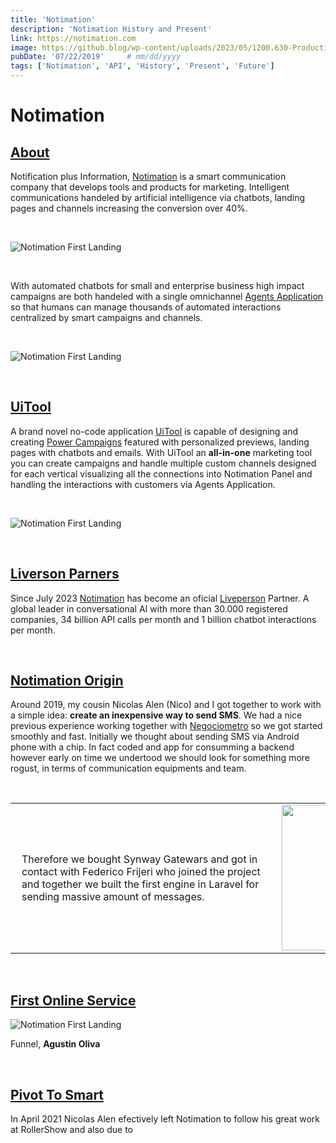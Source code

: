 ```yaml
---
title: 'Notimation'
description: 'Notimation History and Present'
link: https://notimation.com
image: https://github.blog/wp-content/uploads/2023/05/1200.630-Productivity-wLogo@2x.png?resize=1600%2C850
pubDate: '07/22/2019'     # mm/dd/yyyy
tags: ['Notimation', 'API', 'History', 'Present', 'Future']
---
```


# Notimation
## [About](#about)

Notification plus Information, <a href="https://notimation.com" target="_blank">Notimation</a> is a smart communication company that develops tools and products for marketing. Intelligent communications handeled by artificial intelligence via chatbots, landing pages and channels increasing the conversion over 40%.

<br />

![Notimation First Landing](/images/projects/notimation/notimation_landing.png)

<br />

With automated chatbots for small and enterprise business high impact campaigns are both handeled with a single omnichannel <a href="https://notimation.com/agents" target="_blank">Agents Application</a> so that humans can manage thousands of automated interactions centralized by smart campaigns and channels.

<br />

![Notimation First Landing](/images/projects/notimation/notimation_agents.png)

<br />

## [UiTool](#uitool)

A brand novel no-code application <a href="https://uitool.com" target="_blank">UiTool</a> is capable of designing and creating <a href="https://notimation.com/power-campaigns" target="_blank">Power Campaigns</a> featured with personalized previews, landing pages with chatbots and emails. With UiTool an <b>all-in-one</b> marketing tool you can create campaigns  and handle multiple custom channels designed for each vertical visualizing all the connections into Notimation Panel and handling the interactions with customers via Agents Application.

<br />

![Notimation First Landing](/images/projects/notimation/notimation_uitool.png)

<br />

## [Liverson Parners](#liveperson-partners)

Since July 2023 <a href="https://notimation.com" target="_blank">Notimation</a> has become an oficial <a href="https://liveperson.com" target="_blank">Liveperson</a>  Partner. A global leader in conversational AI with more than 30.000 registered companies, 34 billion API calls per month and 1 billion chatbot interactions per month.

<br />

## [Notimation Origin](#notimation-origin)

Around 2019, my cousin Nicolas Alen (Nico) and I got together to work with a simple idea: <b>create an inexpensive way to send SMS</b>. We had a nice previous experience working together with <a href="/previous/negociometro" target="_blank">Negociometro</a> so we got started smoothly and fast. Initially we thought about sending SMS via Android phone with a chip. In fact coded and app for consumming a backend however early on time we undertood we should look for something more rogust, in terms of communication equipments and team.

<br />

<table>
    <tr>
        <td>
          <p style="width: 400px; padding-left: 10px;"> Therefore we bought Synway Gatewars and got in contact with Federico Frijeri who joined the project and together we built the first engine in Laravel for sending massive amount of messages. </p>
        </td>
        <td>
            <img src="/images/projects/notimation/notimation_synway.png" width="500px" height="233px"></img>
        </td>
    </tr>
</table>

<br />

##

## [First Online Service](#first-online-service)

![Notimation First Landing](/images/projects/notimation/notimation_first_landing.png)


Funnel, <b>Agustin Oliva</b>

<br />

## [Pivot To Smart](#pivot-to-smart)

In April 2021 Nicolas Alen efectively left Notimation to follow his great work at RollerShow and also due to
